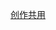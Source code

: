{{Navbox
|name = 创作共用
|title = [[創作共用]][[创作共用授权|授权]]
|listclass = hlist
|image = [[File:Cc.logo.circle.svg]]

|group1 = 作品及项目
|list1 = {{Navbox subgroup
|group1 = 
|list1 =
* [[内容遵循知识共享许可协议的项目列表|授权的作品及项目]]（{{Tsl|en|Category:Creative Commons-licensed works||Category:創作共用授权的作品|分类}}）
* {{Tsl|en|Creative Commons-licensed content directories|創作共用授权的内容目录|内容目录}}
* {{Tsl|en|Creative Commons jurisdiction ports|創作共用管辖区|管辖区}}

|group2 = 主要项目
|list2 =
* [[共享創意]] 
* {{link-en|ccMixter|ccMixter}} 
* {{link-en|Ourmedia|Ourmedia}} 
* [[OpenGameArt.org]] 
* {{link-en|Dogmazic|Dogmazic}} 
* [[Jamendo]] 
* {{link-en|Phlow|Phlow}} 
* {{link-en|Electrobel|Electrobel}} 
* [[Newgrounds|Newgrounds音頻門戶]]
* {{link-en|Scripped|Scripped}}
* {{link-en|Mininova|Mininova}}
* [[維基媒體基金會|維基媒體]] （[[維基共享資源|共享資源]]）
}}

|group2 = 人物
|list2 =
* [[勞倫斯·雷席格]]
* [[伊藤穰一]]

|group3 = 参见
|list3 =
* [[自由内容|自由]]及[[内容开放|开放内容]]
* [[自由文化运动]]

}}<noinclude>
[[Category:創作共用|创作共用]]
</noinclude>